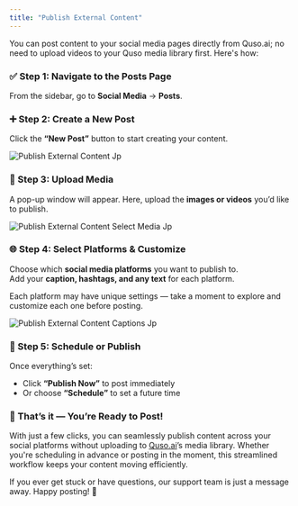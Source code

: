 ```yaml
---
title: "Publish External Content"
---
```


You can post content to your social media pages directly from Quso.ai; no need to upload videos to your Quso media library first. Here's how:

### ✅ Step 1: Navigate to the Posts Page

From the sidebar, go to **Social Media** → **Posts**.

### ➕ Step 2: Create a New Post

Click the **“New Post”** button to start creating your content.

![Publish External Content Jp](/images/publish-external-content.jpg)

### 📁 Step 3: Upload Media

A pop-up window will appear. Here, upload the **images or videos** you’d like to publish.

![Publish External Content Select Media Jp](/images/publish-external-content-select-media.jpg)

### 🌐 Step 4: Select Platforms & Customize

Choose which **social media platforms** you want to publish to.\
Add your **caption, hashtags, and any text** for each platform.

<Tip>
  Each platform may have unique settings — take a moment to explore and customize each one before posting.
</Tip>

![Publish External Content Captions Jp](/images/publish-external-content-captions.jpg)

### 🚀 Step 5: Schedule or Publish

Once everything’s set:

- Click **“Publish Now”** to post immediately
- Or choose **“Schedule”** to set a future time

### 🎉 That’s it — You’re Ready to Post\!

With just a few clicks, you can seamlessly publish content across your social platforms without uploading to [Quso.ai](http://Quso.ai)’s media library. Whether you're scheduling in advance or posting in the moment, this streamlined workflow keeps your content moving efficiently.

If you ever get stuck or have questions, our support team is just a message away. Happy posting\! 🚀
